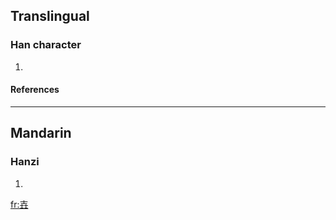 ==Translingual==
===Han character===
{{Han char|rn=33|rad=士|as=06|sn=9|four=|canj=土土土 (GGG), X土土土 (XGGG)}}
# {{defn|Han|sort=士06}}
====References====
{{Han ref|kx=0243.051|dkj=05650|dj=0483.120|hdz=10437.020|uh=58F5|ud=22773}}
----
==Mandarin==
===Hanzi===
{{cmn-hanzi|pin=[[zhuàng]] (zhuang4)|wg=chuang<sup>4</sup>}}
# {{defn|Mandarin}}

[[fr:壵]]
